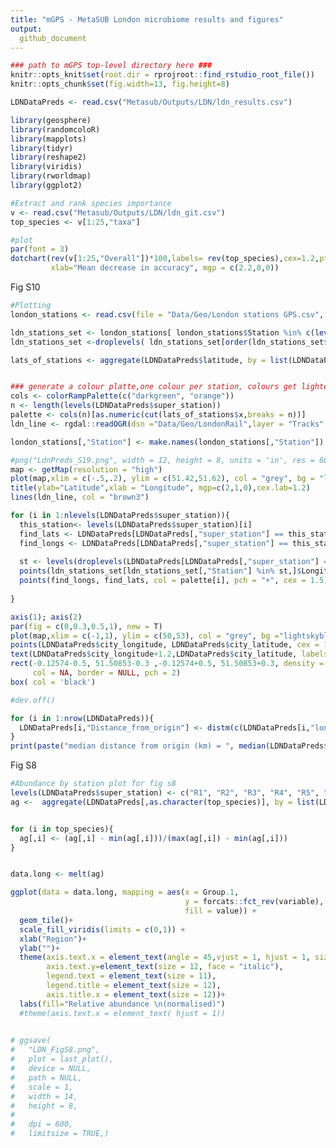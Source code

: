 ---
title: "mGPS - MetaSUB London microbiome results and figures"
output: 
  github_document
---

```{r setup, echo = F}

### path to mGPS top-level directory here ###
knitr::opts_knit$set(root.dir = rprojroot::find_rstudio_root_file())
knitr::opts_chunk$set(fig.width=13, fig.height=8) 
```

```{r, message = F}
LDNDataPreds <- read.csv("Metasub/Outputs/LDN/ldn_results.csv")

library(geosphere)
library(randomcoloR) 
library(mapplots)
library(tidyr)
library(reshape2)
library(viridis)
library(rworldmap)
library(ggplot2)

```


```{r}
#Extract and rank species importance
v <- read.csv("Metasub/Outputs/LDN/ldn_git.csv")
top_species <- v[1:25,"taxa"]

#plot
par(font = 3)
dotchart(rev(v[1:25,"Overall"])*100,labels= rev(top_species),cex=1.2,pt.cex = 1.3,
         xlab="Mean decrease in accuracy", mgp = c(2.2,0,0))

```

Fig S10
```{r, message =F, warning = F}
#Plotting
london_stations <- read.csv(file = "Data/Geo/London stations GPS.csv", header = TRUE)

ldn_stations_set <- london_stations[ london_stations$Station %in% c(levels(LDNDataPreds$station)) ,]
ldn_stations_set <-droplevels( ldn_stations_set[order(ldn_stations_set$Latitude),])

lats_of_stations <- aggregate(LDNDataPreds$latitude, by = list(LDNDataPreds$super_station), FUN = mean)


### generate a colour platte,one colour per station, colours get lighter as the latitude of the station increases#### 
cols <- colorRampPalette(c("darkgreen", "orange"))
n <- length(levels(LDNDataPreds$super_station))
palette <- cols(n)[as.numeric(cut(lats_of_stations$x,breaks = n))]
ldn_line <- rgdal::readOGR(dsn ="Data/Geo/LondonRail",layer = "Tracks", verbose = F)

london_stations[,"Station"] <- make.names(london_stations[,"Station"])

#png("LdnPreds_S19.png", width = 12, height = 8, units = 'in', res = 600)
map <- getMap(resolution = "high")
plot(map,xlim = c(-.5,.2), ylim = c(51.42,51.62), col = "grey", bg = "lightskyblue1",border = "darkgrey")
title(ylab="Latitude",xlab = "Longitude", mgp=c(2,1,0),cex.lab=1.2)
lines(ldn_line, col = "brown3")

for (i in 1:nlevels(LDNDataPreds$super_station)){
  this_station<- levels(LDNDataPreds$super_station)[i]
  find_lats <- LDNDataPreds[LDNDataPreds[,"super_station"] == this_station,]$latPred
  find_longs <- LDNDataPreds[LDNDataPreds[,"super_station"] == this_station,]$longPred
  
  st <- levels(droplevels(LDNDataPreds[LDNDataPreds[,"super_station"] == this_station,]$station))
  points(ldn_stations_set[ldn_stations_set[,"Station"] %in% st,]$Longitude, ldn_stations_set[ldn_stations_set[,"Station"] %in% st,]$Latitude, col = palette[i],bg = palette[i], pch = 17, cex = 1.5)
  points(find_longs, find_lats, col = palette[i], pch = "+", cex = 1.5)
  
}

axis(1); axis(2)
par(fig = c(0,0.3,0.5,1), new = T) 
plot(map,xlim = c(-1,1), ylim = c(50,53), col = "grey", bg ="lightskyblue1",border = "grey40")
points(LDNDataPreds$city_longitude, LDNDataPreds$city_latitude, cex = 1, pch = 16)
text(LDNDataPreds$city_longitude+1.2,LDNDataPreds$city_latitude, labels = "London", pch = 1.35, font = 2, cex = 0.8)
rect(-0.12574-0.5, 51.50853-0.3 ,-0.12574+0.5, 51.50853+0.3, density = NULL, angle = 45,
     col = NA, border = NULL, pch = 2)
box( col = 'black')

#dev.off()

```

```{r}
for (i in 1:nrow(LDNDataPreds)){
  LDNDataPreds[i,"Distance_from_origin"] <- distm(c(LDNDataPreds[i,"longPred"],LDNDataPreds[i,"latPred"]), c(LDNDataPreds[i,"longitude"],LDNDataPreds[i,"latitude"]), fun = distHaversine)/1000
}
print(paste("median distance from origin (km) = ", median(LDNDataPreds$Distance_from_origin)))
```
Fig S8
```{r, message = F}

#Abundance by station plot for fig s8
levels(LDNDataPreds$super_station) <- c("R1", "R2", "R3", "R4", "R5", "R6", "R7", "R8", "R9", "R10","R11","R12","R13","R14","R15")
ag <-  aggregate(LDNDataPreds[,as.character(top_species)], by = list(LDNDataPreds$super_station), FUN = median)


for (i in top_species){
  ag[,i] <- (ag[,i] - min(ag[,i]))/(max(ag[,i]) - min(ag[,i]))
}


data.long <- melt(ag)

ggplot(data = data.long, mapping = aes(x = Group.1,
                                       y = forcats::fct_rev(variable),
                                       fill = value)) +
  geom_tile()+
  scale_fill_viridis(limits = c(0,1)) +
  xlab("Region")+
  ylab("")+
  theme(axis.text.x = element_text(angle = 45,vjust = 1, hjust = 1, size = 11),
        axis.text.y=element_text(size = 12, face = "italic"),
        legend.text = element_text(size = 11), 
        legend.title = element_text(size = 12),
        axis.title.x = element_text(size = 12))+
  labs(fill="Relative abundance \n(normalised)")
  #theme(axis.text.x = element_text( hjust = 1))
  

# ggsave(
#   "LDN_FigS8.png",
#   plot = last_plot(),
#   device = NULL,
#   path = NULL,
#   scale = 1,
#   width = 14,
#   height = 8,
#   
#   dpi = 600,
#   limitsize = TRUE,)
```